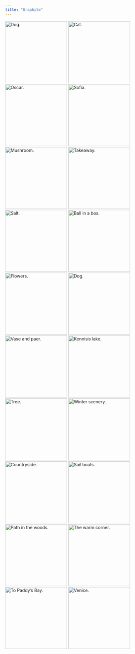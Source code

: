 ```yaml
---
title: "Graphite"
---
```


:::{.lightbox-gallery}
![Dog.](/img/drawings/graphite/2022-05-28_100344.jpg){.lightbox width="200" group="my-gallery_1"}
![Cat.](/img/drawings/graphite/2022-05-28_100816.jpg){.lightbox width="200" group="my-gallery_1"}
![Oscar.](/img/drawings/graphite/Document_2022-05-28_101502.jpg){.lightbox width="200" group="my-gallery_1"}
![Sofia.](/img/drawings/graphite/IMG_1735.png){.lightbox width="200" group="my-gallery_1"}
![Mushroom.](/img/drawings/graphite/IMG_7448.jpg){.lightbox width="200" group="my-gallery_1"}
![Takeaway.](/img/drawings/graphite/IMG_7450.jpg){.lightbox width="200" group="my-gallery_1"}
![Salt.](/img/drawings/graphite/IMG_7859.jpg){.lightbox width="200" group="my-gallery_1"}
![Ball in a box.](/img/drawings/graphite/IMG_7860.jpg){.lightbox width="200" group="my-gallery_1"}
![Flowers.](/img/drawings/graphite/IMG_7861.jpg){.lightbox width="200" group="my-gallery_1"}
![Dog.](/img/drawings/graphite/IMG_7862.jpg){.lightbox width="200" group="my-gallery_1"}
![Vase and paer.](/img/drawings/graphite/IMG_7863.jpg){.lightbox width="200" group="my-gallery_1"}
![Kennisis lake.](/img/drawings/graphite/IMG_7866.jpg){.lightbox width="200" group="my-gallery_1"}
![Tree.](/img/drawings/graphite/IMG_7884.jpg){.lightbox width="200" group="my-gallery_1"}
![Winter scenery.](/img/drawings/graphite/IMG_7885.jpg){.lightbox width="200" group="my-gallery_1"}
![Countryside.](/img/drawings/graphite/IMG_7986.jpg){.lightbox width="200" group="my-gallery_1"}
![Sail boats.](/img/drawings/graphite/IMG_8165.jpg){.lightbox width="200" group="my-gallery_1"}
![Path in the woods.](/img/drawings/graphite/Photo_2022-05-28_100018.jpg){.lightbox width="200" group="my-gallery_1"}
![The warm corner.](/img/drawings/graphite/Photo_2022-05-28_101122.jpg){.lightbox width="200" group="my-gallery_1"}
![To Paddy's Bay.](/img/drawings/graphite/Photo_2022-05-28_101259.jpg){.lightbox width="200" group="my-gallery_1"}
![Venice.](/img/drawings/graphite/venice.png){.lightbox width="200" group="my-gallery_1"}
:::